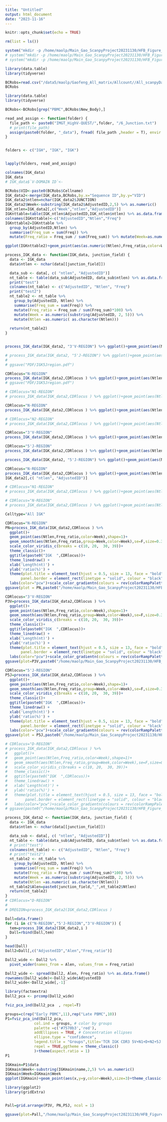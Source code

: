 ```yaml
---
title: "Untitled"
output: html_document
date: "2023-11-16"
---
```


```r
knitr::opts_chunk$set(echo = TRUE)
```

```r
rm(list = ls())
```
```r
system("mkdir -p /home/maolp/Main_Gao_ScanpyProject20231130/HFB_Figure_Plot/Sup_Figure5/S30")
# system("mkdir -p /home/maolp/Main_Gao_ScanpyProject20231130/HFB_Figure_Plot/Sup_Figure5/S23")
# system("mkdir -p /home/maolp/Main_Gao_ScanpyProject20231130/HFB_Figure_Plot/Sup_Figure5/S24")
```


```r
library(data.table)
library(tidyverse)
```

```r
BCRobs=read.csv("/data5/maolp/Gaofeng_All_matrix/Allcount//All_scanpyData/Data/BCRobs.csv")
BCRobs
```



```r
library(data.table)
library(tidyverse)
```



```r
BCRobs<-BCRobs[grep("PBMC",BCRobs$New_Body),]
```


```r
read_and_assign <- function(folder) {
  file_path <- paste0("IMGT_HighV-QUEST/",folder, "/6_Junction.txt")
  # print(file_path)
  assign(paste0(folder, "_data"), fread( file_path ,header = T), envir = .GlobalEnv)
}


folders <- c("IGH", "IGK", "IGK")


lapply(folders, read_and_assign)
```
```r
colnames(IGK_data)
IGK_data
# IGK_data$`V-DOMAIN ID`<-
```

```r
BCRobs$VID<-paste0(BCRobs$Cellname)
IGK_data2<-merge(IGK_data,BCRobs,by.x="Sequence ID",by.y="VID")
IGK_data2$ntlen=nchar(IGK_data2$JUNCTION)
IGK_data2$Week<-substring(IGK_data2$AdjustedID,2,5) %>% as.numeric()
IGK_ntlen=IGK_data2[,c("Week","ntlen","AdjustedID")]
IGKnttable=table(IGK_ntlen$AdjustedID,IGK_ntlen$ntlen) %>% as.data.frame()
colnames(IGKnttable)<-c("AdjustedID","Ntlen","Freq")
IGKnttable2=IGKnttable %>%
  group_by(AdjustedID,Ntlen) %>%
  summarise(Freq_sum = sum(Freq)) %>%
  mutate(Freq_ratio = Freq_sum / sum(Freq_sum)) %>% mutate(Week=as.numeric(substring(AdjustedID,2,5)))%>%mutate(Ntlen=as.character(Ntlen))
```

```r
ggplot(IGKnttable2)+geom_point(aes(as.numeric(Ntlen),Freq_ratio,color=Week))+geom_smooth(aes(as.numeric(Ntlen),Freq_ratio,group=Week,color=Week),se=F)+scale_color_viridis_c()+theme_classic()
```
```r
process_IGK_data <- function(IGK_data, junction_field) {
  data <- IGK_data
  data$ntlen <- nchar(data[[junction_field]])

  data_sub <- data[, c( "ntlen", "AdjustedID")]
  nt_table <- table(data_sub$AdjustedID, data_sub$ntlen) %>% as.data.frame()
  print("test")
  colnames(nt_table) <- c("AdjustedID", "Ntlen", "Freq")
  print("test2")
  nt_table2 <- nt_table %>%
    group_by(AdjustedID, Ntlen) %>%
    summarise(Freq_sum = sum(Freq)) %>%
    mutate(Freq_ratio = Freq_sum / sum(Freq_sum)*100) %>%
    mutate(Week = as.numeric(substring(AdjustedID, 2, 5))) %>%
    mutate(Ntlen =as.numeric( as.character(Ntlen)))
  
  return(nt_table2)
}


process_IGK_data(IGK_data2, "3'V-REGION") %>% ggplot()+geom_point(aes(Ntlen,Freq_ratio,color=Week))+geom_smooth(aes(Ntlen,Freq_ratio,group=Week,color=Week),se=F)+scale_color_viridis_c()+theme_classic()
```

```r
# process_IGK_data(IGK_data2, "5'J-REGION") %>% ggplot()+geom_point(aes(Ntlen,Freq_ratio,color=Week))+geom_smooth(aes(Ntlen,Freq_ratio,group=Week,color=Week),se=F)+scale_color_viridis_c()+theme_classic()
# 
# ggsave("PDF/IGK5Jregion.pdf")
```



```r
CDRlocus="N-REGION"
process_IGK_data(IGK_data2,CDRlocus ) %>% ggplot()+geom_point(aes(Ntlen,Freq_ratio,color=Week))+geom_smooth(aes(Ntlen,Freq_ratio,group=Week,color=Week),se=F)+scale_color_viridis_c()+theme_classic()+ggtitle(CDRlocus)+ggtitle(paste0("IGK ",CDRlocus))
# ggsave("PDF/IGK5Jregion.pdf")
```

```r
# CDRlocus="N1-REGION"
# process_IGK_data(IGK_data2,CDRlocus ) %>% ggplot()+geom_point(aes(Ntlen,Freq_ratio,color=Week))+geom_smooth(aes(Ntlen,Freq_ratio,group=Week,color=Week),se=F)+scale_color_viridis_c()+theme_classic()+ggtitle(CDRlocus)
```

```r
CDRlocus="N-REGION"
process_IGK_data(IGK_data2,CDRlocus ) %>% ggplot()+geom_point(aes(Ntlen,Freq_ratio,color=Week))+geom_smooth(aes(Ntlen,Freq_ratio,group=Week,color=Week),se=F)+scale_color_viridis_c()+theme_classic()+ggtitle(paste0("IGK ",CDRlocus))
```


```r
# CDRlocus="N2-REGION"
# process_IGK_data(IGK_data2,CDRlocus ) %>% ggplot()+geom_point(aes(Ntlen,Freq_ratio,color=Week))+geom_smooth(aes(Ntlen,Freq_ratio,group=Week,color=Week),se=F)+scale_color_viridis_c()+theme_classic()+ggtitle(CDRlocus)
```
```r
CDRlocus="3'V-REGION"
process_IGK_data(IGK_data2,CDRlocus ) %>% ggplot()+geom_point(aes(Ntlen,Freq_ratio,color=Week))+geom_smooth(aes(Ntlen,Freq_ratio,group=Week,color=Week),se=F)+scale_color_viridis_c()+theme_classic()+ggtitle(paste0("IGK ",CDRlocus))
```

```r
CDRlocus="5'J-REGION"
process_IGK_data(IGK_data2,CDRlocus ) %>% ggplot()+geom_point(aes(Ntlen,Freq_ratio,color=Week))+geom_smooth(aes(Ntlen,Freq_ratio,group=Week,color=Week),se=F)+scale_color_viridis_c()+theme_classic()+ggtitle(paste0("IGK ",CDRlocus))
```

```r
process_IGK_data(IGK_data2, "5'J-REGION") %>% ggplot()+geom_point(aes(Ntlen,Freq_ratio,color=Week))+geom_smooth(aes(Ntlen,Freq_ratio,group=Week,color=Week),se=F)+scale_color_viridis_b()+theme_classic()
```



```r
CDRlocus="N-REGION"
process_IGK_data(IGK_data2,CDRlocus ) %>% ggplot()+geom_point(aes(Ntlen,Freq_ratio,color=Week))+geom_smooth(aes(Ntlen,Freq_ratio,group=Week,color=Week),se=F)+scale_color_viridis_b()+theme_classic()+ggtitle(CDRlocus)
IGK_data2[,c( "ntlen", "AdjustedID")]
```

```r
# CDRlocus="N1-REGION"
# process_IGK_data(IGK_data2,CDRlocus ) %>% ggplot()+geom_point(aes(Ntlen,Freq_ratio,color=Week))+geom_smooth(aes(Ntlen,Freq_ratio,group=Week,color=Week),se=F)+scale_color_viridis_c()+theme_classic()+ggtitle(paste0("IGK ",CDRlocus))
```

```r
# CDRlocus="N-REGION"
# process_IGK_data(IGK_data2,CDRlocus ) %>% ggplot()+geom_point(aes(Ntlen,Freq_ratio,color=Week))+geom_smooth(aes(Ntlen,Freq_ratio,group=Week,color=Week),se=F)+scale_color_viridis_b()+theme_classic()+ggtitle(CDRlocus)
```

```r
Celltype="All IGK"
```

```r
CDRlocus="N-REGION"
PN=process_IGK_data(IGK_data2,CDRlocus ) %>% 
  ggplot()+
  geom_point(aes(Ntlen,Freq_ratio,color=Week),shape=1)+
  geom_smooth(aes(Ntlen,Freq_ratio,group=Week,color=Week),se=F,size=0.3)+
  scale_color_viridis_c(breaks = c(10, 20,  30, 39))+
  theme_classic()+
  ggtitle(paste0("IGK  ",CDRlocus))+
  theme_linedraw() +
  xlab('Length(nt)') +
  ylab('ratio(%)') +
  theme(plot.title = element_text(hjust = 0.5, size = 13, face = "bold"),
       panel.border = element_rect(linetype = "solid", colour = "black", size = 1.5))+
  labs(color="pcw")+scale_color_gradientn(colours = rev(colorRampPalette(c("#C71000B2","#FF6F00B2","#6a73cf","#00AF99" ))(100)))
ggsave(plot = PN,paste0("/home/maolp/Main_Gao_ScanpyProject20231130/HFB_Figure_Plot/Sup_Figure5/S30/",Celltype," ",CDRlocus,".pdf"))
```
```r
CDRlocus="3'V-REGION"
P3V=process_IGK_data(IGK_data2,CDRlocus ) %>% 
  ggplot()+
  geom_point(aes(Ntlen,Freq_ratio,color=Week),shape=1)+
  geom_smooth(aes(Ntlen,Freq_ratio,group=Week,color=Week),se=F,size=0.3)+
  scale_color_viridis_c(breaks = c(10, 20,  30, 39))+
  theme_classic()+
  ggtitle(paste0("IGK  ",CDRlocus))+
  theme_linedraw() +
  xlab('Length(nt)') +
  ylab('ratio(%)') +
  theme(plot.title = element_text(hjust = 0.5, size = 13, face = "bold"),
       panel.border = element_rect(linetype = "solid", colour = "black", size = 1.5))+
  labs(color="pcw")+scale_color_gradientn(colours = rev(colorRampPalette(c("#C71000B2","#FF6F00B2","#6a73cf","#00AF99" ))(100)))
ggsave(plot=P3V,paste0("/home/maolp/Main_Gao_ScanpyProject20231130/HFB_Figure_Plot/Sup_Figure5/S30/",Celltype," ",CDRlocus,".pdf"))
```

```r
CDRlocus="5'J-REGION"
P5J=process_IGK_data(IGK_data2,CDRlocus ) %>% 
  ggplot()+
  geom_point(aes(Ntlen,Freq_ratio,color=Week),shape=1)+
  geom_smooth(aes(Ntlen,Freq_ratio,group=Week,color=Week),se=F,size=0.3)+
  scale_color_viridis_c(breaks = c(10, 20,  30, 39))+
  theme_classic()+
  ggtitle(paste0("IGK  ",CDRlocus))+
  theme_linedraw() +
  xlab('Length(nt)') +
  ylab('ratio(%)') +
  theme(plot.title = element_text(hjust = 0.5, size = 13, face = "bold"),
       panel.border = element_rect(linetype = "solid", colour = "black", size = 1.5))+
  labs(color="pcw")+scale_color_gradientn(colours = rev(colorRampPalette(c("#C71000B2","#FF6F00B2","#6a73cf","#00AF99" ))(100)))
ggsave(plot = P5J,paste0("/home/maolp/Main_Gao_ScanpyProject20231130/HFB_Figure_Plot/Sup_Figure5/S30/",Celltype," ",CDRlocus,".pdf"))
```
```r
# CDRlocus="D-REGION"
# process_IGK_data(IGK_data2,CDRlocus ) %>% 
#   ggplot()+
#   geom_point(aes(Ntlen,Freq_ratio,color=Week),shape=1)+
#   geom_smooth(aes(Ntlen,Freq_ratio,group=Week,color=Week),se=F,size=0.3)+
#   scale_color_viridis_c(breaks = c(10, 20,  30, 39))+
#   theme_classic()+
#   ggtitle(paste0("IGK  ",CDRlocus))+
#   theme_linedraw() +
#   xlab('Length(nt)') +
#   ylab('ratio(%)') +
#   theme(plot.title = element_text(hjust = 0.5, size = 13, face = "bold"),
#        panel.border = element_rect(linetype = "solid", colour = "black", size = 1.5))+
#   labs(color="pcw")+scale_color_gradientn(colours = rev(colorRampPalette(c("#C71000B2","#FF6F00B2","#6a73cf","#00AF99" ))(100)))
# ggsave(paste0("/home/maolp/Main_Gao_ScanpyProject20231130/HFB_Figure_Plot/Sup_Figure5/S30/",Celltype," ",CDRlocus,".pdf"))
```



```r


process_IGK_data2 <- function(IGK_data, junction_field) {
  data <- IGK_data
  data$ntlen <- nchar(data[[junction_field]])

  data_sub <- data[, c( "ntlen", "AdjustedID")]
  nt_table <- table(data_sub$AdjustedID, data_sub$ntlen) %>% as.data.frame()
  # print("test")
  colnames(nt_table) <- c("AdjustedID", "Ntlen", "Freq")
  # print("test2")
  nt_table2 <- nt_table %>%
    group_by(AdjustedID, Ntlen) %>%
    summarise(Freq_sum = sum(Freq)) %>%
    mutate(Freq_ratio = Freq_sum / sum(Freq_sum)*100) %>%
    mutate(Week = as.numeric(substring(AdjustedID, 2, 5))) %>%
    mutate(Ntlen =as.numeric( as.character(Ntlen)))
  nt_table2$Alen=paste0(junction_field,"_",nt_table2$Ntlen)
  return(nt_table2)
}
# CDRlocus="D-REGION"
# 
# DREGION=process_IGK_data2(IGK_data2,CDRlocus )

Dall=data.frame()
for (i in c("N-REGION","5'J-REGION","3'V-REGION")) {
  tem=process_IGK_data2(IGK_data2,i )
  Dall=rbind(Dall,tem)
}
```

```r
head(Dall)
Dall2=Dall[,c("AdjustedID","Alen","Freq_ratio")]

Dall2_wide <- Dall2 %>% 
  pivot_wider(names_from = Alen, values_from = Freq_ratio)

Dall2_wide <- spread(Dall2, Alen, Freq_ratio) %>% as.data.frame()
rownames(Dall2_wide)<-Dall2_wide$AdjustedID
Dall2_wide<-Dall2_wide[,-1]
```

```r
library(factoextra)
Dall2_pca <- prcomp(Dall2_wide)

fviz_pca_ind(Dall2_pca  , repel=T)
```

```r

groups=c(rep("Early PBMC",11),rep("Late PBMC",10))
P1=fviz_pca_ind(Dall2_pca,
             col.ind = groups, # color by groups
             palette =c('#7570b3','red'),
             addEllipses = TRUE, # Concentration ellipses
             ellipse.type = "confidence",
             legend.title = "Groups",title='TCR IGK CDR3 5V+N1+D+N2+5J Percentage length(nt) PCA',
             repel = TRUE,ggtheme = theme_classic()
             )+theme(aspect.ratio = 1)
P1
```
```r
IGKmain=P1$data
IGKmain$Week<-substring(IGKmain$name,2,5) %>% as.numeric()
IGKmain$Week=IGKmain$Week
ggplot(IGKmain)+geom_point(aes(x,y=y,color=Week),size=3)+theme_classic()+scale_colour_viridis_c()+xlab("Dim1(92.6%)")+ylab("Dim2(3.1%)")+theme(aspect.ratio = 1)
```
```r
library(ggplot2)
library(gridExtra)


Pall=grid.arrange(P3V, PN,P5J, ncol = 1)

ggsave(plot=Pall,"/home/maolp/Main_Gao_ScanpyProject20231130/HFB_Figure_Plot/Sup_Figure5/S30//IGK.pdf", width = 6, height = 10, dpi = 300)
```


